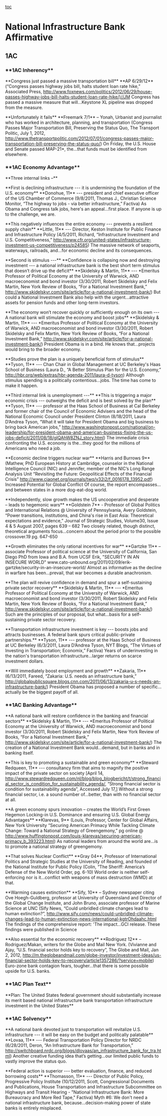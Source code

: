 [[toc]]
=National Infrastructure Bank Affirmative= 
==1AC== 
===<span class="Underline">**1AC Inherency**</span>=== 

<span class="Underline">**Congress just passed a massive transportation bill** </span>
<span class="Underline">**AP 6/29/12** (“Congress passes highway jobs bill, halts student loan rate hike,” Associated Press, http://www.foxnews.com/politics/2012/06/29/house-passes-highway-jobs-bill-halts-student-loan-rate-hike/)//JM</span>
<span class="Underline">Congress has passed a massive measure that will…Keystone XL pipeline was dropped from the measure.</span>

<span class="Underline">**Unfortunately it fails** </span>
<span class="Underline">**Freemark 7/1** – Yonah, Urbanist and journalist who has worked in architecture, planning, and transportation (Congress Passes Major Transportation Bill, Preserving the Status Quo, The Transport Politic, July 1, 2012, http://www.thetransportpolitic.com/2012/07/01/congress-passes-major-transportation-bill-preserving-the-status-quo/)</span>
<span class="Underline">On Friday, the U.S. House and Senate passed MAP-21*, the…that funds must be identified from elsewhere.</span>

===<span class="Underline">**1AC Economy Advantage**</span>=== 

<span class="Underline">**Three internal links –**</span>

<span class="Underline">**First is declining infrastructure --- it is undermining the foundation of the U.S. economy** </span>
<span class="Underline">**Donohue, 11** --- president and chief executive officer of the US Chamber of Commerce (9/8/2011, Thomas J., Christian Science Monitor, “The highway to jobs - via better infrastructure,” Factiva)</span>
<span class="Underline">As Obama and Congress talk jobs, here's an appeal…first place. If anyone is up to the challenge, we are.</span>

<span class="Underline">**This negatively influences the entire economy --- prevents a resilient supply chain**</span>
<span class="Underline">**Little, 11** --- Director, Keston Institute for Public Finance and Infrastructure Policy (4/5/2011, Richard, “Infrastructure Investment and U.S. Competitiveness,” http://www.cfr.org/united-states/infrastructure-investment-us-competitiveness/p24585)</span>
<span class="Underline">The massive network of seaports, waterways, railroads, and…for economic decline and its consequences.</span>

<span class="Underline">**Second is stimulus ---** </span>
<span class="Underline">**Confidence is collapsing now and destroying investment --- a national infrastructure bank is the best short term stimulus that doesn’t drive up the deficit**</span>
<span class="Underline">**Skidelsky & Martin, 11** --- *Emeritus Professor of Political Economy at the University of Warwick, AND macroeconomist and bond investor (3/30/2011, Robert Skidelsky and Felix Martin, New York Review of Books, “For a National Investment Bank,” http://www.skidelskyr.com/site/article/for-a-national-investment-bank/)</span>
<span class="Underline">But could a National Investment Bank also help with the urgent…attractive assets for pension funds and other long-term investors.</span>

<span class="Underline">**The economy won’t recover quickly or sufficiently enough on its own --- A national bank will stimulate the economy and boost jobs**</span>
<span class="Underline">**Skidelsky & Martin, 11** --- *Emeritus Professor of Political Economy at the University of Warwick, AND macroeconomist and bond investor (3/30/2011, Robert Skidelsky and Felix Martin, New York Review of Books, “For a National Investment Bank,” http://www.skidelskyr.com/site/article/for-a-national-investment-bank/)</span>
<span class="Underline">President Obama is in a bind. He knows that…projects would bring to the broader economy.</span>

<span class="Underline">**Studies prove the plan is a uniquely beneficial form of stimulus** </span>
<span class="Underline">**Tyson, 11** --- Chan Chair in Global Management at UC Berkeley's Haas School of Business (Laura D., “A Better Stimulus Plan for the U.S. Economy,” http://hbr.org/web/extras/hbr-agenda-2011/laura-d-tyson)</span>
<span class="Underline">Although stimulus spending is a politically contentious…jobs. The time has come to make it happen.</span>

<span class="Underline">**Third internal link is unemployment ---**</span>
<span class="Underline">**This is triggering a major economic crisis --- outweighs the deficit and is best solved by the plan**</span>
<span class="Underline">**Tyson, 11** --- professor at the Haas School of Business at Cal Berkeley and former chair of the Council of Economic Advisers and the head of the National Economic Council under President Clinton (8/18/2011, Laura D’Andrea Tyson, “What it will take for President Obama and big business to bring back American jobs,” http://www.washingtonpost.com/national/on-leadership/for-president-obama-and-american-business-fixing-the-us-jobs-deficit/2011/08/18/gIQAhW8ZNJ_story.html)</span>
<span class="Underline">The immediate crisis confronting the U.S. economy is the…they good for the millions of Americans who need a job.</span>

<span class="Underline">**Economic decline triggers nuclear war**</span>
<span class="Underline">**Harris and Burrows 9** (Mathew, PhD European History at Cambridge, counselor in the National Intelligence Council (NIC) and Jennifer, member of the NIC’s Long Range Analysis Unit “Revisiting the Future: Geopolitical Effects of the Financial Crisis” http://www.ciaonet.org/journals/twq/v32i2/f_0016178_13952.pdf)</span>
<span class="Underline">Increased Potential for Global Conflict Of course, the report encompasses…and between states in a more dog-eat-dog world. </span>

<span class="Underline">**Independently, slow growth makes the US uncooperative and desperate – leads to hegemonic wars**</span>
<span class="Underline">**Goldstein 7** - Professor of Global Politics and International Relations @ University of Pennsylvania, Avery Goldstein, “Power transitions, institutions, and China's rise in East Asia: Theoretical expectations and evidence,” Journal of Strategic Studies, Volume30, Issue 4 & 5 August 2007, pages 639 – 682</span>
<span class="Underline">Two closely related, though distinct, theoretical arguments focus…concern about the period prior to the possible crossover.19 pg. 647-650</span>

<span class="Underline">**Growth eliminates the only rational incentives for war** </span>
<span class="Underline">**Gartzke 11** – associate Professor of political science at the University of California, San Diego PhD from Iowa and B.A. from UCSF Erik, "SECURITY IN AN INSECURE WORLD" www.cato-unbound.org/2011/02/09/erik-gartzke/security-in-an-insecure-world/</span>
<span class="Underline">Almost as informative as the decline in warfare has been…prevail, that war becomes a durable anachronism.</span>

<span class="Underline">**The plan will revive confidence in demand and spur a self-sustaining private sector recovery**</span>
<span class="Underline">**Skidelsky & Martin, 11** --- *Emeritus Professor of Political Economy at the University of Warwick, AND macroeconomist and bond investor (3/30/2011, Robert Skidelsky and Felix Martin, New York Review of Books, “For a National Investment Bank,” http://www.skidelskyr.com/site/article/for-a-national-investment-bank/)</span>
<span class="Underline">Such are the principles of our proposal, but what…basis for a self-sustaining private sector recovery.</span>

<span class="Underline">**Transportation infrastructure investment is key --- boosts jobs and attracts businesses. A federal bank spurs critical public-private partnerships.**</span>
<span class="Underline">**Tyson, 11** --- professor at the Haas School of Business at UC Berkeley (6/3/2011, Laura D’Andrea Tyson, NYT Blogs, “The Virtues of Investing in Transportation; Economix,” Factiva)</span>
<span class="Underline">Years of underinvesting in the nation's transportation infrastructure…larger returns on scarce investment dollars.</span>

<span class="Underline">**Will immediately boost employment and growth**</span>
<span class="Underline">**Zakaria, 11** (6/13/2011, Fareed, “Zakaria: U.S. needs an infrastructure bank,” http://globalpublicsquare.blogs.cnn.com/2011/06/13/zakaria-u-s-needs-an-infrastructure-bank/)</span>
<span class="Underline">President Obama has proposed a number of specific…actually be the biggest payoff of all.</span>

===<span class="Underline">**1AC Banking Advantage**</span>=== 

<span class="Underline">**A national bank will restore confidence in the banking and financial sectors**</span>
<span class="Underline">**Skidelsky & Martin, 11** --- *Emeritus Professor of Political Economy at the University of Warwick, AND macroeconomist and bond investor (3/30/2011, Robert Skidelsky and Felix Martin, New York Review of Books, “For a National Investment Bank,” http://www.skidelskyr.com/site/article/for-a-national-investment-bank/)</span>
<span class="Underline">The creation of a National Investment Bank would…demand, but in banks and in banking itself.</span>

<span class="Underline">**This is key to promoting a sustainable and green economy**</span>
<span class="Underline">**Steward Redqueen, 11** --- consultancy firm that aims to magnify the positive impact of the private sector on society [April 14, http://www.stewardredqueen.com/nl/blog/blog_blogbericht/t/strong_financial_sector_is_condition_for_sustainability_agenda/, “Strong financial sector is condition for sustainability agenda”, Accessed July 17,]</span>
<span class="Underline">Without a strong financial sector, i.e. a sound number of…better, than with no financial sector at all.</span>

<span class="Underline">**A green economy spurs innovation – creates the World’s First Green Hegemon Locking-in U.S. Dominance and ensuring U.S. Global Energy Advantages**</span>
<span class="Underline">**Klarevas, 9** (Louis, Professor, Center for Global Affairs, New York University “Securing American Primacy While Tackling Climate Change: Toward a National Strategy of Greengemony,” pg online @ http://www.huffingtonpost.com/louis-klarevas/securing-american-primacy_b_393223.html)</span>
<span class="Underline">As national leaders from around the world are…is to promote a national strategy of greengemony.</span>

<span class="Underline">**That solves Nuclear Conflict**</span>
<span class="Underline">**Gray 04**, Professor of International Politics and Strategic Studies at the University of Reading, and founded of the National Institute for Public Policy (Colin, “The Sheriff: America’s Defense of the New World Order, pg. 6-10)</span>
<span class="Underline">World order is neither self-enforcing nor is it…conflict with weapons of mass destruction (WMD) at that.</span>

<span class="Underline">**Warming causes extinction**</span>
<span class="Underline">**Sify, 10** – Sydney newspaper citing Ove Hoegh-Guldberg, professor at University of Queensland and Director of the Global Change Institute, and John Bruno, associate professor of Marine Science at UNC (Sify News, “Could unbridled climate changes lead to human extinction?”, http://www.sify.com/news/could-unbridled-climate-changes-lead-to-human-extinction-news-international-kgtrOhdaahc.html</span>
<span class="Underline">The findings of the comprehensive report: 'The impact…GCI release. These findings were published in Science</span>

<span class="Underline">**Also essential for the economic recovery**</span>
<span class="Underline">**Rodriguez 12** – Rodriguez/Makan, writers for the Globe and Mail New York. (Vivianne and Ajay, “U.S. financial sector holds key to recovery”, The Globe and Mail, Jan 2, 2012, http://m.theglobeandmail.com/globe-investor/investment-ideas/us-financial-sector-holds-key-to-recovery/article1357286/?service=mobile)</span>
<span class="Underline">Euro-zone bank contagion fears, tougher…that there is some possible upside for U.S. banks. </span>

===<span class="Underline">**1AC Plan Text**</span>=== 

<span class="Underline">**Plan: The United States federal government should substantially increase its merit based national infrastructure bank transportation infrastructure investment in the United States** </span>

===<span class="Underline">**1AC Solvency**</span>=== 

<span class="Underline">**A national bank devoted just to transportation will revitalize U.S. infrastructure --- it will be easy on the budget and politically palatable** </span>
<span class="Underline">**Lovaa, 11** --- Federal Transportation Policy Director for NRDC (6/28/2011, Deron, “An Infrastructure Bank for Transportation,” http://switchboard.nrdc.org/blogs/dlovaas/an_infrastructure_bank_for_tra.html)</span>
<span class="Underline">Another creative funding idea that’s getting…our limited public funds to vastly improve the status quo.</span>

<span class="Underline">**Federal action is superior --- better evaluation, finance, and reduced borrowing costs**</span>
<span class="Underline">**Thomasson, 11** --- Director of Public Policy, Progressive Policy Institute (10/12/2011, Scott, Congressional Documents and Publications, House Transportation and Infrastructure Subcommittee on Highways and Transit Hearing - "National Infrastructure Bank: More Bureaucracy and More Red Tape," Factiva) </span>
<span class="Underline">Myth #6: We don't need a national infrastructure bank, because…decision-making power of state banks is entirely misplaced.</span>